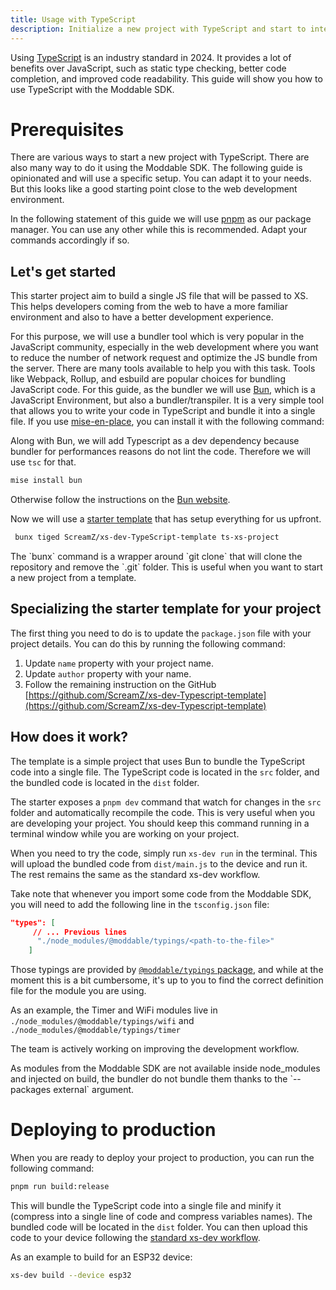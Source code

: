 ```yaml
---
title: Usage with TypeScript
description: Initialize a new project with TypeScript and start to interact with some hardware!
---
```



Using [TypeScript](https://www.typescriptlang.org/) is an industry standard in 2024. It provides a lot of benefits over JavaScript, such as static type checking, better code completion, and improved code readability. This guide will show you how to use TypeScript with the Moddable SDK.

# Prerequisites

There are various ways to start a new project with TypeScript. There are also many way to do it using the Moddable SDK. The following guide is opinionated and will use a specific setup. You can adapt it to your needs. But this looks like a good starting point close to the web development environment.

In the following statement of this guide we will use [pnpm](https://pnpm.io/installation) as our package manager. You can use any other while this is recommended. Adapt your commands accordingly if so.

## Let's get started

This starter project aim to build a single JS file that will be passed to XS. This helps developers coming from the web to have a more familiar environment and also to have a better development experience.

For this purpose, we will use a bundler tool which is very popular in the JavaScript community, especially in the web development where you want to reduce the number of network request and optimize the JS bundle from the server. There are many tools available to help you with this task. Tools like Webpack, Rollup, and esbuild are popular choices for bundling JavaScript code.
For this guide, as the bundler we will use [Bun](https://bun.sh/), which is a JavaScript Environment, but also a bundler/transpiler. It is a very simple tool that allows you to write your code in TypeScript and bundle it into a single file. If you use [mise-en-place](https://mise.jdx.dev/getting-started.html), you can install it with the following command:

Along with Bun, we will add Typescript as a dev dependency because bundler for performances reasons do not lint the code. Therefore we will use `tsc` for that.

```bash
mise install bun
```

Otherwise follow the instructions on the [Bun website](https://bun.sh/).

Now we will use a [starter template](https://github.com/ScreamZ/xs-dev-Typescript-template) that has setup everything for us upfront.

```bash
 bunx tiged ScreamZ/xs-dev-TypeScript-template ts-xs-project
```

<Aside>
  The `bunx` command is a wrapper around `git clone` that will clone the
  repository and remove the `.git` folder. This is useful when you want to start
  a new project from a template.
</Aside>

## Specializing the starter template for your project

The first thing you need to do is to update the `package.json` file with your project details. You can do this by running the following command:

1. Update `name` property with your project name.
2. Update `author` property with your name.
3. Follow the remaining instruction on the GitHub [https://github.com/ScreamZ/xs-dev-Typescript-template](https://github.com/ScreamZ/xs-dev-Typescript-template)

## How does it work?

The template is a simple project that uses Bun to bundle the TypeScript code into a single file. The TypeScript code is located in the `src` folder, and the bundled code is located in the `dist` folder.

The starter exposes a `pnpm dev` command that watch for changes in the `src` folder and automatically recompile the code. This is very useful when you are developing your project. You should keep this command running in a terminal window while you are working on your project.

When you need to try the code, simply run `xs-dev run` in the terminal. This will upload the bundled code from `dist/main.js` to the device and run it. The rest remains the same as the standard xs-dev workflow.

Take note that whenever you import some code from the Moddable SDK, you will need to add the following line in the `tsconfig.json` file:

```json
"types": [
     // ... Previous lines
      "./node_modules/@moddable/typings/<path-to-the-file>"
    ]
```

Those typings are provided by [`@moddable/typings` package](https://github.com/Moddable-OpenSource/moddable/tree/4142d4d353960ea7ede15d56864d841de692a68d/typings), and while at the moment this is a bit cumbersome, it's up to you to find the correct definition file for the module you are using.

As an example, the Timer and WiFi modules live in `./node_modules/@moddable/typings/wifi` and `./node_modules/@moddable/typings/timer`

The team is actively working on improving the development workflow.

<Aside>
  As modules from the Moddable SDK are not available inside node_modules and
  injected on build, the bundler do not bundle them thanks to the `--packages
  external` argument.
</Aside>

# Deploying to production

When you are ready to deploy your project to production, you can run the following command:

```bash
pnpm run build:release
```

This will bundle the TypeScript code into a single file and minify it (compress into a single line of code and compress variables names). The bundled code will be located in the `dist` folder. You can then upload this code to your device following the [standard xs-dev workflow](/features/run#building-projects-for-release).

As an example to build for an ESP32 device:

```bash
xs-dev build --device esp32
```

